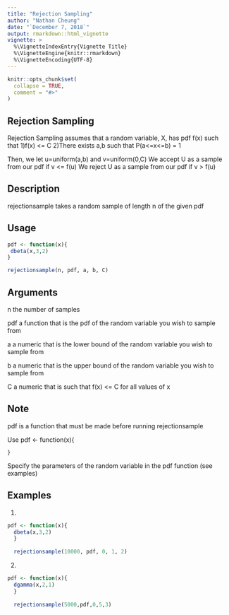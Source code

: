 ```yaml
---
title: "Rejection Sampling"
author: "Nathan Cheung"
date: "`December 7, 2018`"
output: rmarkdown::html_vignette
vignette: >
  %\VignetteIndexEntry{Vignette Title}
  %\VignetteEngine{knitr::rmarkdown}
  %\VignetteEncoding{UTF-8}
---
```


```r
knitr::opts_chunk$set(
  collapse = TRUE,
  comment = "#>"
)

```

## Rejection Sampling
Rejection Sampling assumes that a random variable, X, has pdf f(x) such that 
  1)f(x) <= C
  2)There exists a,b such that P(a<=x<=b) = 1
  
Then, we let u=uniform(a,b) and v=uniform(0,C)
  We accept U as a sample from our pdf if v <= f(u)
  We reject U as a sample from our pdf if v > f(u)
  

## Description
rejectionsample takes a random sample of length n of the given pdf

## Usage
``` r
pdf <- function(x){
 dbeta(x,3,2)
}

rejectionsample(n, pdf, a, b, C)
```
## Arguments
n     the number of samples

pdf   a function that is the pdf of the random             variable you wish to sample from 

a     a numeric that is the lower bound of the random
      variable you wish to sample from
      
b     a numeric that is the upper bound of the random       variable you wish to sample from

C     a numeric that is such that f(x) <= C for all
      values of x

## Note
pdf is a function that must be made before running rejectionsample

Use pdf <- function(x){
    
    }
    
Specify the parameters of the random variable in the pdf function (see examples)

## Examples
1)
```r
pdf <- function(x){
  dbeta(x,3,2)
  }
  
  rejectionsample(10000, pdf, 0, 1, 2)
```  
  
2)
```r
pdf <- function(x){
  dgamma(x,2,1)
  }
  
  rejectionsample(5000,pdf,0,5,3)
```
